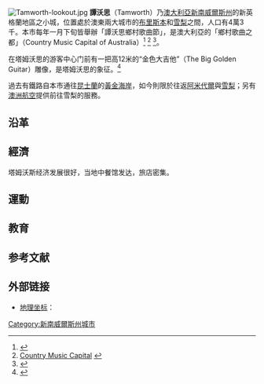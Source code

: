 [[File:Tamworth-lookout.jpg|thumb]]
{{noteTA
|T=zh-hans:塔姆沃思; zh-hant:譚沃思;
|1=zh-hant:譚沃思; zh-hans:塔姆沃思; 
}}
{{Infobox Australian Place | type = city
| name = Tamworth
| state = nsw
| lga = [[Tamworth_Regional_Council|Tamworth Regional Council]]
| county = [[Inglis_County,_New_South_Wales|Inglis]]
| postcode = 2340
| pop = 42,499 (2006)
| poprank = 34位
| est = 1818 (發現)<br />1850 (建城)<br />1946 (-{升}-格為市)
| elevation= 404
| stategov = [[Electoral_district_of_Tamworth|Tamworth]], [[Electoral_district_of_Barwon|Barwon]]
| fedgov = [[Division_of_New_England|New England]]
| dist1 = 420 
| location1= [[悉尼|雪梨]]
| dist2 = 280 
| location2= [[麥覺理港|麥覺理港]]
| dist3 = 105 
| location3= [[阿米代爾|阿米代爾]]
}}
'''譚沃思'''（Tamworth）乃[[澳大利亞|澳大利亞]][[新南威爾斯州|新南威爾斯州]]的新英格蘭地區之小城，位置處於澳東兩大城市的[[布里斯本|布里斯本]]和[[悉尼|雪梨]]之間，人口有4萬3千。本市每年一月下旬皆舉辦「譚沃思鄉村歌曲節」，是澳大利亞的「鄉村歌曲之都」（Country Music Capital of Australia）<ref>{{Cite web |url=http://www.historyofcountrymusic.com.au/soacm.html |title=The Story of Australian Country Music |access-date=2008-08-03 |archive-date=2021-02-25 |archive-url=https://web.archive.org/web/20210225231009/https://www.historyofcountrymusic.com.au/soacm.html |dead-url=no }}</ref> <ref>[http://www.ipswich.qld.gov.au/documents/heritage/country_music_capital.pdf Country Music Capital] {{webarchive|url=https://web.archive.org/web/20080807164651/http://www.ipswich.qld.gov.au/documents/heritage/country_music_capital.pdf |date=2008-08-07 }}</ref> <ref>{{Cite web |url=http://www.acn.net.au/articles/music/country/ |title=Australian country music |access-date=2008-08-03 |archive-date=2009-10-26 |archive-url=https://web.archive.org/web/20091026143647/http://www.acn.net.au/articles/music/country/ |dead-url=yes }}</ref>。

在塔姆沃思的游客中心门前有一把高12米的“金色大吉他”（The Big Golden Guitar）雕像，是塔姆沃思的象征。<ref>{{cite web |title=塔姆沃思 Tamworth |url=https://australia51.com/city/Tamworth/ |website=澳洲无忧网 |access-date=2020-10-04 |archive-date=2020-12-01 |archive-url=https://web.archive.org/web/20201201184417/https://australia51.com/city/Tamworth/ |dead-url=no }}</ref>

過去有鐵路自本市通往[[昆士蘭|昆士蘭]]的[[黃金海岸_(澳大利亞)|黃金海岸]]，如今則限於往返[[阿米代爾|阿米代爾]]與[[悉尼|雪梨]]；另有[[澳洲航空|澳洲航空]]提供前往雪梨的服務。

== 沿革 ==
==經濟==

塔姆沃斯经济发展很好，当地中餐馆发达，旅店密集。

== 運動 ==
==教育==

== 参考文献 ==
{{Reflist}}

== 外部链接 ==
* [[地理坐标|地理坐标]]：{{coord|31|05|S|150|55|E|type:city(37120)_region:AU-NSW|display=inline,title}}

{{DEFAULTSORT:Tamworth}}
[[Category:新南威爾斯州城市|Category:新南威爾斯州城市]]

{{oceania-geo-stub}}